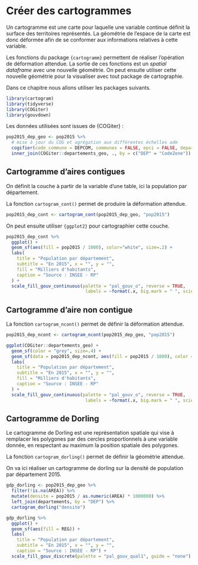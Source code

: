 # Créer des cartogrammes {#cartogramm}

Un cartogramme est une carte pour laquelle une variable continue définit la surface des territoires représentés. 
La géométrie de l'espace de la carte est donc déformée afin de se conformer aux informations relatives à cette variable.  

Les fonctions du package `{cartogramm}` permettent de réaliser l'opération de déformation attendue. 
La sortie de ces fonctions est un *spatial dataframe* avec une nouvelle géométrie. 
On peut ensuite utiliser cette nouvelle géométrie pour la visualiser avec tout package de cartographie.

Dans ce chapitre nous allons utiliser les packages suivants.

```r
library(cartogram)
library(tidyverse)
library(COGiter)
library(gouvdown)
```

Les données utilisées sont issues de {COGiter} :
```r
pop2015_dep_geo <- pop2015 %>% 
  # mise à jour du COG et agrégation aux différentes échelles adm
  cogifier(code_commune = DEPCOM, communes = FALSE, epci = FALSE, departements = TRUE, regions = FALSE, metro = FALSE) %>% 
  inner_join(COGiter::departements_geo, ., by = c("DEP" = "CodeZone"))

```

## Cartogramme d'aires contigues

On définit la couche à partir de la variable d'une table, ici la population par département.

La fonction `cartogram_cont()` permet de produire la déformation attendue. 

```r
pop2015_dep_cont <- cartogram_cont(pop2015_dep_geo, "pop2015")
```

On peut ensuite utiliser `{ggplot2}` pour cartographier cette couche.

```r
pop2015_dep_cont %>% 
  ggplot() +
  geom_sf(aes(fill = pop2015 / 1000), color="white", size=.2) +
  labs(
    title = "Population par département",
    subtitle = "En 2015", x = "", y = "",
    fill = "Milliers d'habitants",
    caption = "Source : INSEE - RP"
  ) + 
  scale_fill_gouv_continuous(palette = "pal_gouv_o", reverse = TRUE, 
                              labels = ~format(.x, big.mark = " ", scientific = FALSE))
```

## Cartogramme d'aire non contigue

La fonction `cartogram_ncont()` permet de définir la déformation attendue.


```r
pop2015_dep_ncont <- cartogram_ncont(pop2015_dep_geo, "pop2015")
```


```r
ggplot(COGiter::departements_geo) +
  geom_sf(color = "grey", size=.4) +
  geom_sf(data = pop2015_dep_ncont, aes(fill = pop2015 / 1000), color = "white", size = .4) +
  labs(
    title = "Population par département",
    subtitle = "En 2015", x = "", y = "",
    fill = "Milliers d'habitants",
    caption = "Source : INSEE - RP"
  ) + 
  scale_fill_gouv_continuous(palette = "pal_gouv_o", reverse = TRUE, 
                              labels = ~format(.x, big.mark = " ", scientific = FALSE))

```

## Cartogramme de Dorling

Le cartogramme de Dorling est une représentation spatiale qui vise à remplacer les polygones par des cercles proportionnels à une variable donnée, en respectant au maximum la position spatiale des polygones.

La fonction `cartogram_dorling()` permet de définir la géométrie attendue.

On va ici réaliser un cartogramme de dorling sur la densité de population par département 2015.

```r
gdp_dorling <- pop2015_dep_geo %>% 
  filter(!is.na(AREA)) %>% 
  mutate(densite = pop2015 / as.numeric(AREA) * 1000000) %>% 
  left_join(departements, by = "DEP") %>% 
  cartogram_dorling("densite")
```


```r

gdp_dorling %>% 
  ggplot() + 
  geom_sf(aes(fill = REG)) + 
  labs(
    title = "Population par département",
    subtitle = "En 2015", x = "", y = "",
    caption = "Source : INSEE - RP") + 
  scale_fill_gouv_discrete(palette = "pal_gouv_qual1", guide = "none")

```

